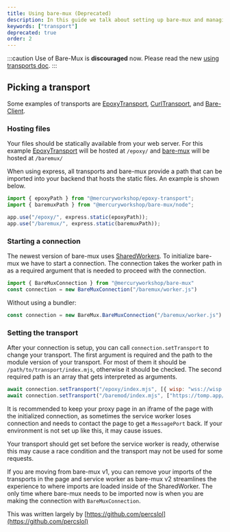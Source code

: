```yaml
---
title: Using bare-mux (Deprecated)
description: In this guide we talk about setting up bare-mux and managing transports for your SW proxy.
keywords: ["transport"]
deprecated: true
order: 2
---
```


:::caution
Use of Bare-Mux is **discouraged** now. Please read the new [using transports doc](./using-transports.mdx).
:::

## Picking a transport

Some examples of transports are [EpoxyTransport](/transports/epoxy-transport), [CurlTransport](/transports/curl-transport), and [Bare-Client](https://github.com/MercuryWorkshop/Bare-as-module3).

### Hosting files

Your files should be statically available from your web server. For this example [EpoxyTransport](/transports/epoxy-transport) will be hosted at `/epoxy/` and [bare-mux](/transports/bare-mux) will be hosted at `/baremux/`

When using express, all transports and bare-mux provide a path that can be imported into your backend that hosts the static files. An example is shown below.

```js
import { epoxyPath } from "@mercuryworkshop/epoxy-transport";
import { baremuxPath } from "@mercuryworkshop/bare-mux/node";

app.use("/epoxy/", express.static(epoxyPath));
app.use("/baremux/", express.static(baremuxPath));
```

### Starting a connection

The newest version of bare-mux uses [SharedWorkers](https://developer.mozilla.org/en-US/docs/Web/API/SharedWorker). To initialize bare-mux we have to start a connection. The connection takes the worker path in as a required argument that is needed to proceed with the connection.

```js
import { BareMuxConnection } from "@mercuryworkshop/bare-mux"
const connection = new BareMuxConnection("/baremux/worker.js")
```

Without using a bundler:

```js
const connection = new BareMux.BareMuxConnection("/baremux/worker.js")
```

### Setting the transport

After your connection is setup, you can call `connection.setTransport` to change your transport. The first argument is required and the path to the module version of your transport. For most of them it should be `/path/to/transport/index.mjs`, otherwise it should be checked. The second required path is an array that gets interpreted as arguments.

```js
await connection.setTransport("/epoxy/index.mjs", [{ wisp: "wss://wisp.mercurywork.shop/" }]);
await connection.setTransport("/baremod/index.mjs", ["https://tomp.app/"]);

```

It is recommended to keep your proxy page in an iframe of the page with the initialized connection, as sometimes the service worker loses connection and needs to contact the page to get a `MessagePort` back. If your environment is not set up like this, it may cause issues.

Your transport should get set before the service worker is ready, otherwise this may cause a race condition and the transport may not be used for some requests.

If you are moving from bare-mux v1, you can remove your imports of the transports in the page and service worker as bare-mux v2 streamlines the experience to where imports are loaded inside of the SharedWorker. The only time where bare-mux needs to be imported now is when you are making the connection with `BareMuxConnection`.

This was written largely by [https://github.com/percslol](https://github.com/percslol)
